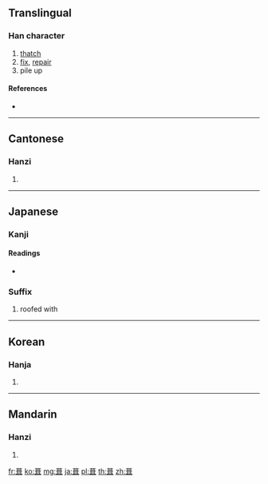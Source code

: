 {{character info/new}}
==Translingual==

===Han character===
{{Han char|rn=140|rad=艸|as=09|sn=15|four=44401|canj=TRSJ}}

# [[thatch]]
# [[fix]], [[repair]]
# pile up

====References====
* {{Han ref|kx=1047.010|dkj=31465|dj=1508.040|hdz=53247.050|uh=847A|ud=33914|bh=DFC2|bd=57282}}

----

==Cantonese==

===Hanzi===
{{yue-hanzi|jyut=|y=chap1}}

# {{defn|lang=yue|sort=艸09}}

----

==Japanese==

===Kanji===
{{ja-kanji|grade=|rs=艸09}}

====Readings====
* {{ja-readings|on=[[しゅう]] (shū)|kun=[[ふく]] (fuku), [[ふき]] (fuki)|nanori=}}

===Suffix===
{{ja-pos|suffix|ぶき}}

# roofed with

----

==Korean==

===Hanja===
{{ko-hanja|hangeul=즙|eumhun=|rv=jeup|mr=chŭp|y=cup}}

# {{defn|lang=ko|sort=艸09}}

----

==Mandarin==

===Hanzi===
{{cmn-hanzi|pin=[[qì]] ([[qi4]])|wg=ch'i<sup>4</sup>}}

# {{defn|lang=cmn|sort=艸09}}

[[fr:葺]]
[[ko:葺]]
[[mg:葺]]
[[ja:葺]]
[[pl:葺]]
[[th:葺]]
[[zh:葺]]